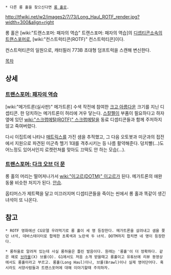  * 다른 롱 홀을 찾으신다면 [[롱 홀]]로.

http://tfwiki.net/w2/images2/7/73/Long_Haul_ROTF_render.jpg?width=300&align=right

롱 홀은 [wiki:"트랜스포머: 패자의 역습" 트랜스포머: 패자의 역습]의 [[디셉티콘]]소속의 [[트랜스포머]]로, [wiki:"컨스트럭티콘(ROTF)" 컨스트럭티콘]이다.

컨스트럭티콘의 일원으로, 캐터필러 773B 초대형 덤프트럭을 스캔해 변신한다.

[[목차]]

== 상세 ==
=== [[트랜스포머: 패자의 역습(영화)|트랜스포머: 패자의 역습]] ===
[wiki:"메가트론(실사판)" 메가트론] 수색 작전에 참여한 [[크고 아름다운]] 크기를 지닌 디셉티콘. 한 덩치하는 메가트론이 허리에 겨우 닿는다. [[스칼펠(실사판|스칼펠]]이 부품이 필요하다고 하자 옆에 있던 [[wiki:"스크랩메탈(ROTF)" 스크랩메탈]]을 동료 디셉티콘들과 함께 주저하지 않고 죽여버렸다. 

다시 이집트에 나타나 [[매트릭스]]를 가진 샘을 추적했고, 그 다음 오토봇과 미군과의 접전에서 지원으로 파견된 미군측 헬기 1대를 격추시키는 등 나름 활약해준다. 덩치빨(…)도 어느정도 있어서인지 로켓런쳐를 맞아도 끄떡도 안 하는 모습(…).

=== [[트랜스포머: 다크 오브 더 문(영화)|트랜스포머: 다크 오브 더 문]] ===
롱 홀의 머리는 떨어져나가서 [[wiki:"이고르(DOTM)" 이고르]]가 된다. 메가트론의 애완동물 비슷한 처지가 된다. [[안습]].

옵티머스가 제트팩을 달고 미끄러지며 디셉티콘들을 죽이는 씬에서 롱 홀과 똑같이 생긴 녀석이 또 나온다.

== 참고 ==
 * ROTF 영화에선 CG모델 우려먹기로 롱 홀이 세 명 등장한다. 메가트론을 살려내고 샘을 쫒던 녀석, 데바스테이터로 합체한 초록색과 노란색 두 녀석. DOTM까지 합치면 네 명이 등장한다.

 * 롱하울로 알려져 있는데 사실 롱하울은 틀린 발음이다. 원래는 '롱홀'이 더 정확하다. 같은 예로 [[브라울]](X) 브롤(O). G1에서도 처음 소개 받을때고 롱홀이고 유튜브에 리뷰 동영상에서도 롱홀이라고 부르고. 롱홀(Long Haul)이나, 브롤(Brawl)이나 실제 영어단어다. 혹시라도 서양사람들과 트랜스포머에 대해 이야기할때 주의하자. 
